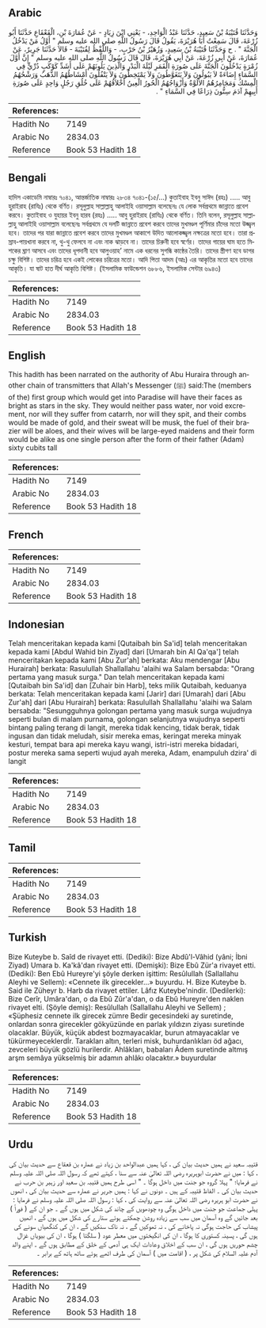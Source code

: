 ## Arabic


<div dir="rtl" lang="ar" style={{fontSize:'larger',backgroundColor:'#f8f9fa',padding:20}}>
وَحَدَّثَنَا قُتَيْبَةُ بْنُ سَعِيدٍ، حَدَّثَنَا عَبْدُ الْوَاحِدِ، - يَعْنِي ابْنَ زِيَادٍ - عَنْ عُمَارَةَ بْنِ، الْقَعْقَاعِ حَدَّثَنَا أَبُو زُرْعَةَ، قَالَ سَمِعْتُ أَبَا هُرَيْرَةَ، يَقُولُ قَالَ رَسُولُ اللَّهِ صلى الله عليه وسلم ‏"‏ أَوَّلُ مَنْ يَدْخُلُ الْجَنَّةَ ‏"‏ ‏.‏ ح وَحَدَّثَنَا قُتَيْبَةُ بْنُ سَعِيدٍ، وَزُهَيْرُ بْنُ حَرْبٍ، - وَاللَّفْظُ لِقُتَيْبَةَ - قَالاَ حَدَّثَنَا جَرِيرٌ، عَنْ عُمَارَةَ، عَنْ أَبِي زُرْعَةَ، عَنْ أَبِي هُرَيْرَةَ، قَالَ قَالَ رَسُولُ اللَّهِ صلى الله عليه وسلم ‏"‏ إِنَّ أَوَّلَ زُمْرَةٍ يَدْخُلُونَ الْجَنَّةَ عَلَى صُورَةِ الْقَمَرِ لَيْلَةَ الْبَدْرِ وَالَّذِينَ يَلُونَهُمْ عَلَى أَشَدِّ كَوْكَبٍ دُرِّيٍّ فِي السَّمَاءِ إِضَاءَةً لاَ يَبُولُونَ وَلاَ يَتَغَوَّطُونَ وَلاَ يَمْتَخِطُونَ وَلاَ يَتْفُلُونَ أَمْشَاطُهُمُ الذَّهَبُ وَرَشْحُهُمُ الْمِسْكُ وَمَجَامِرُهُمُ الأَلُوَّةُ وَأَزْوَاجُهُمُ الْحُورُ الْعِينُ أَخْلاَقُهُمْ عَلَى خُلُقِ رَجُلٍ وَاحِدٍ عَلَى صُورَةِ أَبِيهِمْ آدَمَ سِتُّونَ ذِرَاعًا فِي السَّمَاءِ ‏"‏ ‏.‏
</div>
<div style={{backgroundColor:'#f8f9fa',padding:20, marginBottom: 10}}><table> <thead> <tr> <th>References:</th> <th></th> </tr> </thead> <tbody><tr><td>Hadith No</td><td>7149</td></tr><tr><td>Arabic No</td><td>2834.03</td></tr><tr><td>Reference</td><td>Book 53 Hadith 18</td></tr></tbody></table></div>

## Bengali


<div dir="ltr" lang="bn" style={{fontSize:'larger',backgroundColor:'#f8f9fa',padding:20}}>
হাদিস একাডেমি নাম্বারঃ ৭০৪১, আন্তর্জাতিক নাম্বারঃ ২৮৩৪ ৭০৪১-(১৫/...) কুতাইবাহ ইবনু সাঈদ (রহঃ) ..... আবু হুরাইরাহ (রাযিঃ) থেকে বর্ণিত। রসূলুল্লাহ সাল্লাল্লাহু আলাইহি ওয়াসাল্লাম বলেছেনঃ যে লোক সর্বপ্রথমে জান্নাতে প্রবেশ করবে। কুতাইবাহ ও যুহায়র ইবনু হারব (রহঃ) ..... আবু হুরাইরাহ (রাযিঃ) থেকে বর্ণিত। তিনি বলেন, রসূলুল্লাহ সাল্লাল্লাহু আলাইহি ওয়াসাল্লাম বলেছেনঃ সর্বপ্রথমে যে দলটি জান্নাতে প্রবেশ করবে তাদের মুখমণ্ডল পূর্ণিমার চাঁদের মতো উজ্জ্বল হবে। তাদের পর যারা জান্নাতে প্রবেশ করবে তাদের মুখমণ্ডল আকাশে উদিত আলোকজ্জ্বল নক্ষত্রের মতো হবে। তারা প্রস্রাব-পায়খানা করবে না, থু-থু ফেলবে না এবং নাক ঝাড়বে না। তাদের চিরুনী হবে স্বর্ণের। তাদের গায়ের ঘাম হতে মিশকের ঘ্রাণ আসবে এবং তাদের ধূপদানী হবে আলুওয়াহ’ নামে এক ধরনের সুগন্ধি কাষ্ঠের তৈরি। তাদের স্ত্রীগণ হবে ডাগর চক্ষু বিশিষ্ট। তাদের চরিত্র হবে একই লোকের চরিত্রের মতো। আদি পিতা আদম (আঃ) এর আকৃতির মতো হবে তাদের আকৃতি। যা ষাট হাত দীর্ঘ আকৃতি বিশিষ্ট। (ইসলামিক ফাউন্ডেশন ৬৮৮৬, ইসলামিক সেন্টার ৬৯৪৩)
</div>
<div style={{backgroundColor:'#f8f9fa',padding:20, marginBottom: 10}}><table> <thead> <tr> <th>References:</th> <th></th> </tr> </thead> <tbody><tr><td>Hadith No</td><td>7149</td></tr><tr><td>Arabic No</td><td>2834.03</td></tr><tr><td>Reference</td><td>Book 53 Hadith 18</td></tr></tbody></table></div>

## English


<div dir="ltr" lang="en" style={{fontSize:'larger',backgroundColor:'#f8f9fa',padding:20}}>
This hadith has been narrated on the authority of Abu Huraira through another chain of transmitters that Allah's Messenger (ﷺ) said:The (members of the) first group which would get into Paradise will have their faces as bright as stars in the sky. They would neither pass water, nor void excrement, nor will they suffer from catarrh, nor will they spit, and their combs would be made of gold, and their sweat will be musk, the fuel of their brazier will be aloes, and their wives will be large-eyed maidens and their form would be alike as one single person after the form of their father (Adam) sixty cubits tall
</div>
<div style={{backgroundColor:'#f8f9fa',padding:20, marginBottom: 10}}><table> <thead> <tr> <th>References:</th> <th></th> </tr> </thead> <tbody><tr><td>Hadith No</td><td>7149</td></tr><tr><td>Arabic No</td><td>2834.03</td></tr><tr><td>Reference</td><td>Book 53 Hadith 18</td></tr></tbody></table></div>

## French


<div dir="ltr" lang="fr" style={{fontSize:'larger',backgroundColor:'#f8f9fa',padding:20}}>

</div>
<div style={{backgroundColor:'#f8f9fa',padding:20, marginBottom: 10}}><table> <thead> <tr> <th>References:</th> <th></th> </tr> </thead> <tbody><tr><td>Hadith No</td><td>7149</td></tr><tr><td>Arabic No</td><td>2834.03</td></tr><tr><td>Reference</td><td>Book 53 Hadith 18</td></tr></tbody></table></div>

## Indonesian


<div dir="ltr" lang="id" style={{fontSize:'larger',backgroundColor:'#f8f9fa',padding:20}}>
Telah menceritakan kepada kami [Qutaibah bin Sa'id] telah menceritakan kepada kami [Abdul Wahid bin Ziyad] dari [Umarah bin Al Qa'qa'] telah menceritakan kepada kami [Abu Zur'ah] berkata: Aku mendengar [Abu Hurairah] berkata: Rasulullah Shallallahu 'alaihi wa Salam bersabda: "Orang pertama yang masuk surga." Dan telah menceritakan kepada kami [Qutaibah bin Sa'id] dan [Zuhair bin Harb], teks milik Qutaibah, keduanya berkata: Telah menceritakan kepada kami [Jarir] dari [Umarah] dari [Abu Zur'ah] dari [Abu Hurairah] berkata: Rasulullah Shallallahu 'alaihi wa Salam bersabda: "Sesungguhnya golongan pertama yang masuk surga wujudnya seperti bulan di malam purnama, golongan selanjutnya wujudnya seperti bintang paling terang di langit, mereka tidak kencing, tidak berak, tidak ingusan dan tidak meludah, sisir mereka emas, keringat mereka minyak kesturi, tempat bara api mereka kayu wangi, istri-istri mereka bidadari, postur mereka sama seperti wujud ayah mereka, Adam, enampuluh dzira' di langit
</div>
<div style={{backgroundColor:'#f8f9fa',padding:20, marginBottom: 10}}><table> <thead> <tr> <th>References:</th> <th></th> </tr> </thead> <tbody><tr><td>Hadith No</td><td>7149</td></tr><tr><td>Arabic No</td><td>2834.03</td></tr><tr><td>Reference</td><td>Book 53 Hadith 18</td></tr></tbody></table></div>

## Tamil


<div dir="ltr" lang="ta" style={{fontSize:'larger',backgroundColor:'#f8f9fa',padding:20}}>

</div>
<div style={{backgroundColor:'#f8f9fa',padding:20, marginBottom: 10}}><table> <thead> <tr> <th>References:</th> <th></th> </tr> </thead> <tbody><tr><td>Hadith No</td><td>7149</td></tr><tr><td>Arabic No</td><td>2834.03</td></tr><tr><td>Reference</td><td>Book 53 Hadith 18</td></tr></tbody></table></div>

## Turkish


<div dir="ltr" lang="tr" style={{fontSize:'larger',backgroundColor:'#f8f9fa',padding:20}}>
Bize Kuteybe b. Saîd de rivayet etti. (Dediki): Bize Abdû'l-Vâhid (yâni; İbni Ziyad) Umara b. Ka'kâ'dan rivayet etti. (Demişki): Bize Ebû Zür'a rivayet etti. (Dediki): Ben Ebû Hureyre'yi şöyle derken işittim: Resûlullah (Sallallahu Aleyhi ve Sellem): «Cennete ilk girecekler...» buyurdu. H. Bize Kuteybe b. Said ile Züheyr b. Harb da rivayet ettiler. Lâfız Kuteybe'nindir. (Dedilerki): Bize Cerîr, Umâra'dan, o da Ebû Zûr'a'dan, o da Ebû Hureyre'den naklen rivayet elti. (Şöyle demiş): Resûlullah (Sallallahu Aleyhi ve Sellem) ; «Şüphesiz cennete ilk girecek zümre Bedir gecesindeki ay suretinde, onlardan sonra girecekler gökyüzünde en parlak yıldızın ziyası suretinde olacaklar. Büyük, küçük abdest bozmayacaklar, burun atmayacaklar ve tükürmeyeceklerdİr. Tarakları altın, terleri misk, buhurdanlıkları öd ağacı, zevceleri büyük gözlü hurilerdir. Ahlâkları, babaları Âdem suretinde altmış arşm semâya yükselmiş bir adamın ahlâkı olacaktır.» buyurdular
</div>
<div style={{backgroundColor:'#f8f9fa',padding:20, marginBottom: 10}}><table> <thead> <tr> <th>References:</th> <th></th> </tr> </thead> <tbody><tr><td>Hadith No</td><td>7149</td></tr><tr><td>Arabic No</td><td>2834.03</td></tr><tr><td>Reference</td><td>Book 53 Hadith 18</td></tr></tbody></table></div>

## Urdu


<div dir="rtl" lang="ur" style={{fontSize:'larger',backgroundColor:'#f8f9fa',padding:20}}>
قتیبہ سعید نے ہمیں حدیث بیان کی ، کہا ہمیں عبدالواحد بن زیاد نے عمارہ بن قعقاع سے حدیث بیان کی ، کہا : میں نے حضرت ابوہریرہ رضی اللہ تعالیٰ عنہ سے سنا ، کہتے تھے کہ رسول اللہ صلی اللہ علیہ وسلم نے فرمایا؛ " پہلا گروہ جو جنت میں داخل ہوگا ۔ " اسی طرح ہمیں قتیبہ بن سعید اور زہیر بن حرب نے حدیث بیان کی ۔ الفاظ قتیبہ کے ہیں ۔ دونوں نے کہا : ہمیں جریر نے عمارہ سے حدیث بیان کی ، انھوں نے حضرت ابو ہریرہ رضی اللہ تعالیٰ عنہ سے روایت کی ، کہا : رسول اللہ صلی اللہ علیہ وسلم نے فرمایا : پہلی جماعت جو جنت میں داخل ہوگی وہ چودھویں کے چاند کی شکل میں ہوں گے ۔ جو ان کے ( فوراً ) بعد جائیں گے وہ آسمان میں سب سے زیادہ روشن چمکتے ہوئے ستارے کی شکل میں ہوں گے ، انھیں پیشاب کی حاجت ہوگی نہ پاخانے کی ، نہ تھوکیں گے ، نہ ناک سنکیں گے ، ان کی کنگھیاں سونے کی ہوں گی ، پسینہ کستوری کا ہوگا ، ان کی انگیختوں میں معطر عود ( سلگتا ) ہوگا ، ان کی بیویاں غزال چشم حوریں ہوں گی ، ان سب کے اخلاق وعادات ایک ہی آدمی کے خلق کے مطابق ہوں گے ۔ اپنے والد آدم علیہ السلام کی شکل پر ، ( اقامت میں ) آسمان کی طرف اٹھے ہوئے ساٹھ ہاتھ کے برابر ۔
</div>
<div style={{backgroundColor:'#f8f9fa',padding:20, marginBottom: 10}}><table> <thead> <tr> <th>References:</th> <th></th> </tr> </thead> <tbody><tr><td>Hadith No</td><td>7149</td></tr><tr><td>Arabic No</td><td>2834.03</td></tr><tr><td>Reference</td><td>Book 53 Hadith 18</td></tr></tbody></table></div>